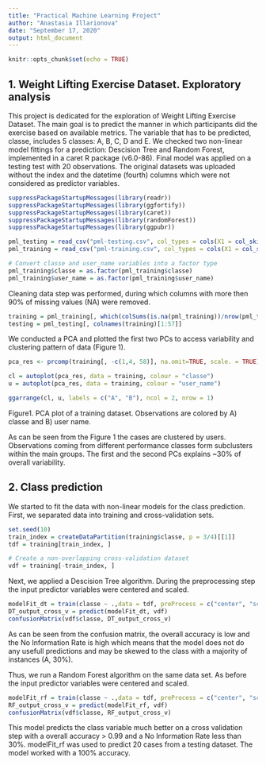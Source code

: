 ```yaml
---
title: "Practical Machine Learning Project"
author: "Anastasia Illarionova"
date: "September 17, 2020"
output: html_document
---
```


```r
knitr::opts_chunk$set(echo = TRUE)
```

## 1. Weight Lifting Exercise Dataset. Exploratory analysis

This project is dedicated for the exploration of Weight Lifting Exercise Dataset. The main goal is to predict the manner in which participants did the exercise based on available metrics.
The variable that has to be predicted, classe, includes 5 classes: A, B, C, D and E. We checked two non-linear model fittings for a prediction: Descision Tree and Random Forest, implemented in a caret R package (v6.0-86). Final model was applied on a testing test with 20 observations.
The original datasets was uploaded without the index and the datetime (fourth) columns which were not considered as predictor variables.
```r
suppressPackageStartupMessages(library(readr))
suppressPackageStartupMessages(library(ggfortify))
suppressPackageStartupMessages(library(caret))
suppressPackageStartupMessages(library(randomForest))
suppressPackageStartupMessages(library(ggpubr))
```

```r
pml_testing = read_csv("pml-testing.csv", col_types = cols(X1 = col_skip(), cvtd_timestamp = col_skip()), na = c("NA", "#DIV/0!", ""))
pml_training = read_csv("pml-training.csv", col_types = cols(X1 = col_skip(), cvtd_timestamp = col_skip()), na = c("NA", "#DIV/0!", ""))

# Convert classe and user_name variables into a factor type
pml_training$classe = as.factor(pml_training$classe)
pml_training$user_name = as.factor(pml_training$user_name)
```

Cleaning data step was performed, during which columns with more then 90% of missing values (NA) were removed.

```r
training = pml_training[, which(colSums(is.na(pml_training))/nrow(pml_training) <= 0.9)]
testing = pml_testing[, colnames(training)[1:57]]
```

We conducted a PCA and plotted the first two PCs to access variability and clustering pattern of data (Figure 1).
```r
pca_res <- prcomp(training[, -c(1,4, 58)], na.omit=TRUE, scale. = TRUE)

cl = autoplot(pca_res, data = training, colour = "classe")
u = autoplot(pca_res, data = training, colour = "user_name")

ggarrange(cl, u, labels = c("A", "B"), ncol = 2, nrow = 1)
```

Figure1. PCA plot of a training dataset. Observations are colored by A) classe and B) user name.

As can be seen from the Figure 1 the cases are clustered by users. Observations coming from different performance classes form subclusters within the main groups. The first and the second PCs explains ~30% of overall variability.

## 2. Class prediction

We started to fit the data with non-linear models for the class prediction. First, we separated data into training and cross-validation sets.
```r
set.seed(10)
train_index = createDataPartition(training$classe, p = 3/4)[[1]]
tdf = training[train_index, ]

# Create a non-overlapping cross-validation dataset
vdf = training[-train_index, ]
```

Next, we applied a Descision Tree algorithm. During the preprocessing step the input predictor variables were centered and scaled.
```r
modelFit_dt = train(classe ~ .,data = tdf, preProcess = c("center", "scale"), method = 'rpart')
DT_output_cross_v = predict(modelFit_dt, vdf)
confusionMatrix(vdf$classe, DT_output_cross_v)
```

As can be seen from the confusion matrix, the overall accuracy is low and the No Information Rate is high which means that the model does not do any usefull predictions and may be skewed to the class with a majority of instances (A, 30%).

Thus, we run a Random Forest algorithm on the same data set. As before the input predictor variables were centered and scaled.
```r
modelFit_rf = train(classe ~ .,data = tdf, preProcess = c("center", "scale"), method = "rf")
RF_output_cross_v = predict(modelFit_rf, vdf)
confusionMatrix(vdf$classe, RF_output_cross_v)
```

This model predicts the class variable much better on a cross validation step with a overall accuracy > 0.99 and a No Information Rate less than 30%.
modelFit_rf was used to predict 20 cases from a testing dataset. The model worked with a 100% accuracy.









